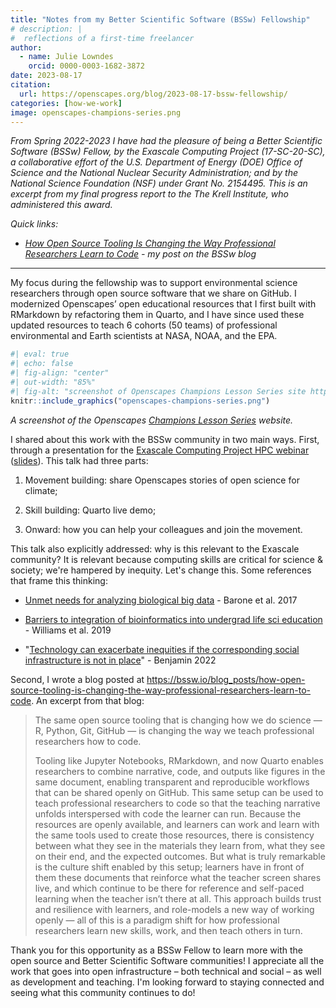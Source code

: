 ```yaml
---
title: "Notes from my Better Scientific Software (BSSw) Fellowship"
# description: |
#  reflections of a first-time freelancer
author:
  - name: Julie Lowndes
    orcid: 0000-0003-1682-3872
date: 2023-08-17
citation: 
  url: https://openscapes.org/blog/2023-08-17-bssw-fellowship/
categories: [how-we-work]
image: openscapes-champions-series.png
---
```


*From Spring 2022-2023 I have had the pleasure of being a Better Scientific Software (BSSw) Fellow, by the Exascale Computing Project (17-SC-20-SC), a collaborative effort of the U.S. Department of Energy (DOE) Office of Science and the National Nuclear Security Administration; and by the National Science Foundation (NSF) under Grant No. 2154495. This is an excerpt from my final progress report to the The Krell Institute, who administered this award.*

*Quick links:*

-   [*How Open Source Tooling Is Changing the Way Professional Researchers Learn to Code*](https://bssw.io/blog_posts/how-open-source-tooling-is-changing-the-way-professional-researchers-learn-to-code) *- my post on the BSSw blog*

------------------------------------------------------------------------

My focus during the fellowship was to support environmental science researchers through open source software that we share on GitHub. I modernized Openscapes' open educational resources that I first built with RMarkdown by refactoring them in Quarto, and I have since used these updated resources to teach 6 cohorts (50 teams) of professional environmental and Earth scientists at NASA, NOAA, and the EPA.


```r
#| eval: true 
#| echo: false
#| fig-align: "center"
#| out-width: "85%" 
#| fig-alt: "screenshot of Openscapes Champions Lesson Series site https://openscapes.github.io/series/"
knitr::include_graphics("openscapes-champions-series.png")
```

::: {.small-text .center-text .dark-gray-text}
*A screenshot of the Openscapes [Champions Lesson Series](https://openscapes.github.io/series/) website.*
:::

I shared about this work with the BSSw community in two main ways. First, through a presentation for the [Exascale Computing Project HPC webinar](https://www.exascaleproject.org/event/openscapes/) ([slides](https://docs.google.com/presentation/d/1uKtVnZR8X94tADAWEE1THHKCbvfBbg2PBcH8asaoJQQ/edit#slide=id.g185866dc5bf_0_0)). This talk had three parts:

1.  Movement building: share Openscapes stories of open science for climate;

2.  Skill building: Quarto live demo;

3.  Onward: how you can help your colleagues and join the movement.

This talk also explicitly addressed: why is this relevant to the Exascale community? It is relevant because computing skills are critical for science & society; we\'re hampered by inequity. Let\'s change this. Some references that frame this thinking:

-   [Unmet needs for analyzing biological big data](https://journals.plos.org/ploscompbiol/article?id=10.1371/journal.pcbi.1005755) - Barone et al. 2017

-   [Barriers to integration of bioinformatics into undergrad life sci education](https://journals.plos.org/plosone/article?id=10.1371/journal.pone.0224288) - Williams et al. 2019

-   \"[Technology can exacerbate inequities if the corresponding social infrastructure is not in place](https://www.ruhabenjamin.com/viral-justice)\" - Benjamin 2022

Second, I wrote a blog posted at <https://bssw.io/blog_posts/how-open-source-tooling-is-changing-the-way-professional-researchers-learn-to-code>. An excerpt from that blog:

> The same open source tooling that is changing how we do science --- R, Python, Git, GitHub --- is changing the way we teach professional researchers how to code.
>
> Tooling like Jupyter Notebooks, RMarkdown, and now Quarto enables researchers to combine narrative, code, and outputs like figures in the same document, enabling transparent and reproducible workflows that can be shared openly on GitHub. This same setup can be used to teach professional researchers to code so that the teaching narrative unfolds interspersed with code the learner can run. Because the resources are openly available, and learners can work and learn with the same tools used to create those resources, there is consistency between what they see in the materials they learn from, what they see on their end, and the expected outcomes. But what is truly remarkable is the culture shift enabled by this setup; learners have in front of them these documents that reinforce what the teacher screen shares live, and which continue to be there for reference and self-paced learning when the teacher isn't there at all. This approach builds trust and resilience with learners, and role-models a new way of working openly --- all of this is a paradigm shift for how professional researchers learn new skills, work, and then teach others in turn.

Thank you for this opportunity as a BSSw Fellow to learn more with the open source and Better Scientific Software communities! I appreciate all the work that goes into open infrastructure -- both technical and social -- as well as development and teaching. I\'m looking forward to staying connected and seeing what this community continues to do!
